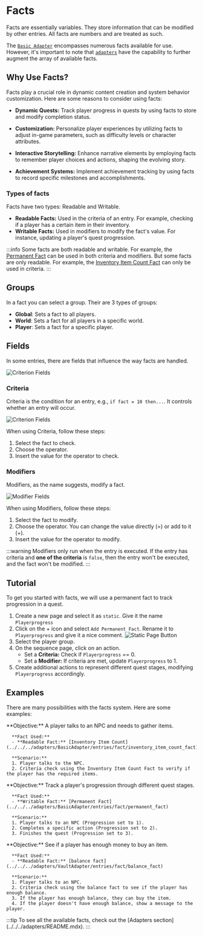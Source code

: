 
# Facts

Facts are essentially variables. They store information that can be modified by other entries. All facts are numbers and are treated as such.

The [`Basic Adapter`](../../../adapters/BasicAdapter/BasicAdapter.mdx) encompasses numerous facts available for use. However, it's important to note that [`adapters`](../../../adapters/README.mdx) have the capability to further augment the array of available facts.

## Why Use Facts?

Facts play a crucial role in dynamic content creation and system behavior customization. Here are some reasons to consider using facts:

- **Dynamic Quests:** Track player progress in quests by using facts to store and modify completion status.

- **Customization:** Personalize player experiences by utilizing facts to adjust in-game parameters, such as difficulty levels or character attributes.

- **Interactive Storytelling:** Enhance narrative elements by employing facts to remember player choices and actions, shaping the evolving story.

- **Achievement Systems:** Implement achievement tracking by using facts to record specific milestones and accomplishments.

### Types of facts

Facts have two types: Readable and Writable.

- **Readable Facts:** Used in the criteria of an entry. For example, checking if a player has a certain item in their inventory.
- **Writable Facts:** Used in modifiers to modify the fact's value. For instance, updating a player's quest progression.

:::info
Some facts are both readable and writable. For example, the [Permanent Fact](../../../adapters/BasicAdapter/entries/fact/permanent_fact) can be used in both criteria and modifiers.
But some facts are only readable. For example, the [Inventory Item Count Fact](../../../adapters/BasicAdapter/entries/fact/inventory_item_count_fact) can only be used in criteria.
:::

## Groups

In a fact you can select a group. Their are 3 types of groups:

- **Global**: Sets a fact to all players.
- **World**: Sets a fact for all players in a specific world.
- **Player**: Sets a fact for a specific player.

## Fields

In some entries, there are fields that influence the way facts are handled.

![Criterion Fields](../../assets/facts/criteria_and_modifier.png)

### Criteria

Criteria is the condition for an entry, e.g., `if fact = 10 then...`. It controls whether an entry will occur.

![Criterion Fields](../../assets/facts/criteria.png)

When using Criteria, follow these steps:

1. Select the fact to check.
2. Choose the operator.
3. Insert the value for the operator to check.

### Modifiers

Modifiers, as the name suggests, modify a fact.

![Modifier Fields](../../assets/facts/modifier.png)

When using Modifiers, follow these steps:

1. Select the fact to modify.
2. Choose the operator. You can change the value directly (=) or add to it (+).
3. Insert the value for the operator to modify.

:::warning
Modifiers only run when the entry is executed.
If the entry has criteria and **one of the criteria** is `false`, then the entry won't be executed, and the fact won't be modified.
:::

## Tutorial

To get you started with facts, we will use a permanent fact to track progression in a quest.

1. Create a new page and select it as `static`. Give it the name `Playerprogress`
2. Click on the + icon and select `Add Permanent Fact`. Rename it to `Playerprogress` and give it a nice comment.
   ![Static Page Button](../../assets/facts/static-page.png)
3. Select the player group.
4. On the sequence page, click on an action.
   - Set a **Criteria:** Check if `Playerprogress` == 0.
   - Set a **Modifier:** If criteria are met, update `Playerprogress` to 1.
5. Create additional actions to represent different quest stages, modifying `Playerprogress` accordingly.

## Examples

There are many possibilities with the facts system. Here are some examples:

<Tabs groupId="example" queryString>
   <TabItem value="Gathering Items Quest" label="Gathering Items Quest" default>
      **Objective:** A player talks to an NPC and needs to gather items.

      **Fact Used:**
      - **Readable Fact:** [Inventory Item Count](../../../adapters/BasicAdapter/entries/fact/inventory_item_count_fact)

      **Scenario:**
      1. Player talks to the NPC.
      2. Criteria check using the Inventory Item Count Fact to verify if the player has the required items.

   </TabItem>
   <TabItem value="Progression Tracking" label="Progression Tracking">
      **Objective:** Track a player's progression through different quest stages.

      **Fact Used:**
      - **Writable Fact:** [Permanent Fact](../../../adapters/BasicAdapter/entries/fact/permanent_fact)

      **Scenario:**
      1. Player talks to an NPC (Progression set to 1).
      2. Completes a specific action (Progression set to 2).
      3. Finishes the quest (Progression set to 3).

   </TabItem>
   <TabItem value="Balance check" label="Balance check">
      **Objective:** See if a player has enough money to buy an item.

      **Fact Used:**
      - **Readable Fact:** [balance fact](../../../adapters/VaultAdapter/entries/fact/balance_fact)

      **Scenario:**
      1. Player talks to an NPC.
      2. Criteria check using the balance fact to see if the player has enough balance.
      3. If the player has enough balance, they can buy the item.
      4. If the player doesn't have enough balance, show a message to the player.

   </TabItem>
</Tabs>
:::tip
To see all the available facts, check out the [Adapters section](../../../adapters/README.mdx).
:::

